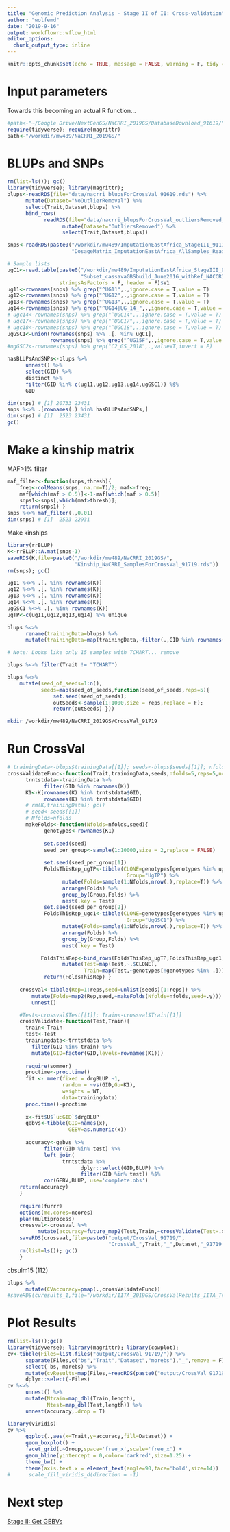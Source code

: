 ```yaml
---
title: "Genomic Prediction Analysis - Stage II of II: Cross-validation"
author: "wolfemd"
date: "2019-9-16"
output: workflowr::wflow_html
editor_options:
  chunk_output_type: inline
---
```


```r
knitr::opts_chunk$set(echo = TRUE, message = FALSE, warning = F, tidy = T)
```

# Input parameters
Towards this becoming an actual R function...
```r
#path<-"~/Google Drive/NextGenGS/NaCRRI_2019GS/DatabaseDownload_91619/"
require(tidyverse); require(magrittr)
path<-"/workdir/mw489/NaCRRI_2019GS/"
```

# BLUPs and SNPs
```r
rm(list=ls()); gc()
library(tidyverse); library(magrittr); 
blups<-readRDS(file="data/nacrri_blupsForCrossVal_91619.rds") %>% 
      mutate(Dataset="NoOutlierRemoval") %>% 
      select(Trait,Dataset,blups) %>% 
      bind_rows(
            readRDS(file="data/nacrri_blupsForCrossVal_outliersRemoved_91619.rds") %>% 
                  mutate(Dataset="OutliersRemoved") %>% 
                  select(Trait,Dataset,blups))

snps<-readRDS(paste0("/workdir/mw489/ImputationEastAfrica_StageIII_91119/",
                     "DosageMatrix_ImputationEastAfrica_AllSamples_ReadyForGP_91419.rds"))

# Sample lists
ugC1<-read.table(paste0("/workdir/mw489/ImputationEastAfrica_StageIII_91119/",
                        "Subset_cassavaGBSbuild_June2016_withRef_NACCRI_CYCLE_chr1.imputed.samples"),
                 stringsAsFactors = F, header = F)$V1
ug11<-rownames(snps) %>% grep("^UG11",.,ignore.case = T,value = T)
ug12<-rownames(snps) %>% grep("^UG12",.,ignore.case = T,value = T)
ug13<-rownames(snps) %>% grep("^UG13",.,ignore.case = T,value = T)
ug14<-rownames(snps) %>% grep("^UG14|UG_14_",.,ignore.case = T,value = T)
# ugc14<-rownames(snps) %>% grep("^UGC14",.,ignore.case = T,value = T)
# ugc17<-rownames(snps) %>% grep("^UGC17",.,ignore.case = T,value = T)
# ugc18<-rownames(snps) %>% grep("^UGC18",.,ignore.case = T,value = T)
ugGSC1<-union(rownames(snps) %>% .[. %in% ugC1],
              rownames(snps) %>% grep("^UG15F",.,ignore.case = T,value = T))
#ugGSC2<-rownames(snps) %>% grep("C2_GS_2018",.,value=T,invert = F)

hasBLUPsAndSNPs<-blups %>% 
      unnest() %>% 
      select(GID) %>% 
      distinct %>% 
      filter(GID %in% c(ug11,ug12,ug13,ug14,ugGSC1)) %$%
      GID

dim(snps) # [1] 20733 23431
snps %<>% .[rownames(.) %in% hasBLUPsAndSNPs,]
dim(snps) # [1]  2523 23431
gc()
```

# Make a kinship matrix
MAF>1% filter
```r
maf_filter<-function(snps,thresh){
    freq<-colMeans(snps, na.rm=T)/2; maf<-freq;
    maf[which(maf > 0.5)]<-1-maf[which(maf > 0.5)]
    snps1<-snps[,which(maf>thresh)];
    return(snps1) }
snps %<>% maf_filter(.,0.01)
dim(snps) # [1]  2523 22931
```
Make kinships
```r
library(rrBLUP)
K<-rrBLUP::A.mat(snps-1)
saveRDS(K,file=paste0("/workdir/mw489/NaCRRI_2019GS/",
                      "Kinship_NaCRRI_SamplesForCrossVal_91719.rds"))
rm(snps); gc()
```

```r
ug11 %<>% .[. %in% rownames(K)]
ug12 %<>% .[. %in% rownames(K)]
ug13 %<>% .[. %in% rownames(K)]
ug14 %<>% .[. %in% rownames(K)]
ugGSC1 %<>% .[. %in% rownames(K)]
ugTP<-c(ug11,ug12,ug13,ug14) %>% unique

blups %<>%
      rename(trainingData=blups) %>% 
      mutate(trainingData=map(trainingData,~filter(.,GID %in% rownames(K))))

# Note: Looks like only 15 samples with TCHART... remove

blups %<>% filter(Trait != "TCHART")

blups %<>%
    mutate(seed_of_seeds=1:n(),
           seeds=map(seed_of_seeds,function(seed_of_seeds,reps=5){ 
               set.seed(seed_of_seeds); 
               outSeeds<-sample(1:1000,size = reps,replace = F); 
               return(outSeeds) }))
```

```bash
mkdir /workdir/mw489/NaCRRI_2019GS/CrossVal_91719
```

# Run CrossVal
```r
# trainingData<-blups$trainingData[[1]]; seeds<-blups$seeds[[1]]; nfolds<-5; reps<-5;
crossValidateFunc<-function(Trait,trainingData,seeds,nfolds=5,reps=5,ncores=100,Dataset,...){
      trntstdata<-trainingData %>% 
            filter(GID %in% rownames(K))
      K1<-K[rownames(K) %in% trntstdata$GID,
            rownames(K) %in% trntstdata$GID]
      # rm(K,trainingData); gc()
      # seed<-seeds[[1]]
      # Nfolds=nfolds
      makeFolds<-function(Nfolds=nfolds,seed){
            genotypes<-rownames(K1)
            
            set.seed(seed)
            seed_per_group<-sample(1:10000,size = 2,replace = FALSE)
      
            set.seed(seed_per_group[1])
            FoldsThisRep_ugTP<-tibble(CLONE=genotypes[genotypes %in% ugTP],
                                       Group="UgTP") %>% 
                  mutate(Folds=sample(1:Nfolds,nrow(.),replace=T)) %>% 
                  arrange(Folds) %>% 
                  group_by(Group,Folds) %>% 
                  nest(.key = Test)
            set.seed(seed_per_group[2])
            FoldsThisRep_ugc1<-tibble(CLONE=genotypes[genotypes %in% ugGSC1],
                                       Group="UgGSC1") %>% 
                  mutate(Folds=sample(1:Nfolds,nrow(.),replace=T)) %>% 
                  arrange(Folds) %>% 
                  group_by(Group,Folds) %>% 
                  nest(.key = Test)

           FoldsThisRep<-bind_rows(FoldsThisRep_ugTP,FoldsThisRep_ugc1) %>% 
                  mutate(Test=map(Test,~.$CLONE),
                         Train=map(Test,~genotypes[!genotypes %in% .]))
            return(FoldsThisRep) }
      
    crossval<-tibble(Rep=1:reps,seed=unlist(seeds)[1:reps]) %>% 
        mutate(Folds=map2(Rep,seed,~makeFolds(Nfolds=nfolds,seed=.y))) %>% 
        unnest()

    #Test<-crossval$Test[[1]]; Train<-crossval$Train[[1]]
    crossValidate<-function(Test,Train){ 
      train<-Train
      test<-Test
      trainingdata<-trntstdata %>% 
        filter(GID %in% train) %>% 
        mutate(GID=factor(GID,levels=rownames(K1)))
       
      require(sommer)
      proctime<-proc.time()
      fit <- mmer(fixed = drgBLUP ~1,
                  random = ~vs(GID,Gu=K1),
                  weights = WT,
                  data=trainingdata) 
      proc.time()-proctime
      
      x<-fit$U$`u:GID`$drgBLUP 
      gebvs<-tibble(GID=names(x),
                    GEBV=as.numeric(x))
      
      accuracy<-gebvs %>% 
            filter(GID %in% test) %>% 
            left_join(
                  trntstdata %>% 
                        dplyr::select(GID,BLUP) %>% 
                        filter(GID %in% test)) %$% 
            cor(GEBV,BLUP, use='complete.obs') 
    return(accuracy)
    }
    
    require(furrr)
    options(mc.cores=ncores)
    plan(multiprocess)
    crossval<-crossval %>% 
          mutate(accuracy=future_map2(Test,Train,~crossValidate(Test=.x,Train=.y)))
    saveRDS(crossval,file=paste0("output/CrossVal_91719/",
                                 "CrossVal_",Trait,"_",Dataset,"_91719.rds"))
    rm(list=ls()); gc() 
    }
```
cbsulm15 (112)
```r
blups %>% 
      mutate(CVaccuracy=pmap(.,crossValidateFunc))
#saveRDS(cvresults_1,file="/workdir/IITA_2019GS/CrossValResults_IITA_TrainingPop_1_72719.rds")
```


# Plot Results
```r
rm(list=ls());gc()
library(tidyverse); library(magrittr); library(cowplot); 
cv<-tibble(Files=list.files("output/CrossVal_91719/")) %>% 
      separate(Files,c("bs","Trait","Dataset","morebs"),"_",remove = F) %>% 
      select(-bs,-morebs) %>% 
      mutate(cvResults=map(Files,~readRDS(paste0("output/CrossVal_91719/",.)))) %>% 
      dplyr::select(-Files)
cv %<>% 
      unnest() %>% 
      mutate(Ntrain=map_dbl(Train,length),
             Ntest=map_dbl(Test,length)) %>% 
      unnest(accuracy,.drop = T)
```


```r
library(viridis)
cv %>% 
      ggplot(.,aes(x=Trait,y=accuracy,fill=Dataset)) + 
      geom_boxplot() + 
      facet_grid(.~Group,space='free_x',scale='free_x') +
      geom_hline(yintercept = 0,color='darkred',size=1.25) + 
      theme_bw() + 
      theme(axis.text.x = element_text(angle=90,face='bold',size=14))
#      scale_fill_viridis_d(direction = -1)
```

# Next step

[Stage II: Get GEBVs](GetGEBVs.html)
